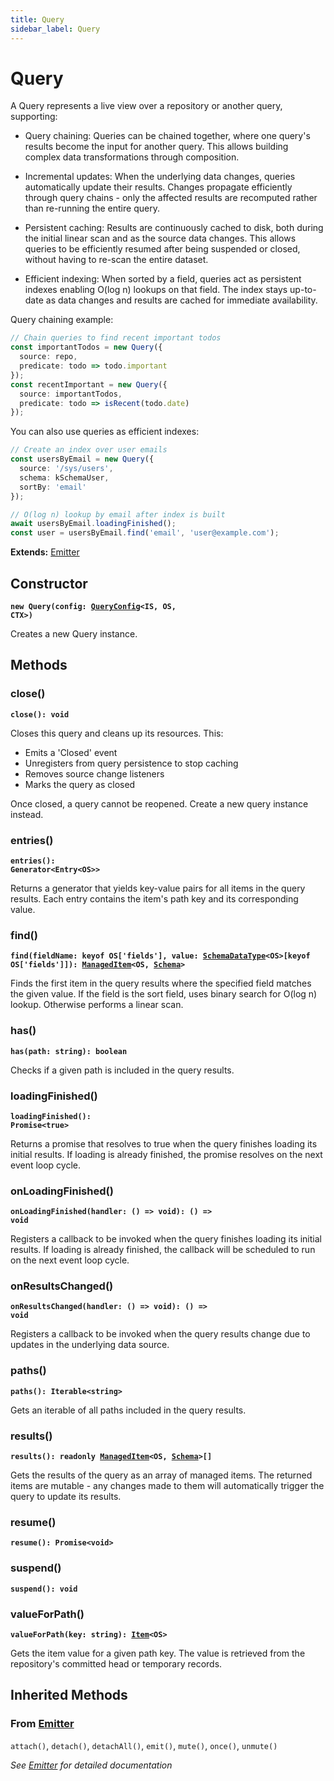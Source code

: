 ```yaml
---
title: Query
sidebar_label: Query
---
```


# Query

A Query represents a live view over a repository or another query,
supporting:

- Query chaining: Queries can be chained together, where one query's results
  become the input for another query. This allows building complex data
  transformations through composition.

- Incremental updates: When the underlying data changes, queries
  automatically update their results. Changes propagate efficiently through
  query chains - only the affected results are recomputed rather than
  re-running the entire query.

- Persistent caching: Results are continuously cached to disk, both during
  the initial linear scan and as the source data changes. This allows
  queries to be efficiently resumed after being suspended or closed,
  without having to re-scan the entire dataset.

- Efficient indexing: When sorted by a field, queries act as persistent indexes
  enabling O(log n) lookups on that field. The index stays up-to-date as data
  changes and results are cached for immediate availability.

Query chaining example:
```ts
// Chain queries to find recent important todos
const importantTodos = new Query({
  source: repo,
  predicate: todo => todo.important
});
const recentImportant = new Query({
  source: importantTodos,
  predicate: todo => isRecent(todo.date)
});
```

You can also use queries as efficient indexes:
```ts
// Create an index over user emails
const usersByEmail = new Query({
  source: '/sys/users',
  schema: kSchemaUser,
  sortBy: 'email'
});

// O(log n) lookup by email after index is built
await usersByEmail.loadingFinished();
const user = usersByEmail.find('email', 'user@example.com');
```

**Extends:** [Emitter](/docs/api/classes/emitter)

## Constructor

**<code>new Query(config: [QueryConfig](/docs/api/types/queryconfig)&lt;IS, OS, CTX&gt;)</code>**

Creates a new Query instance.

## Methods

### close()

**<code>close(): void</code>**

Closes this query and cleans up its resources. This:
- Emits a 'Closed' event
- Unregisters from query persistence to stop caching
- Removes source change listeners
- Marks the query as closed

Once closed, a query cannot be reopened. Create a new query instance
instead.

### entries()

**<code>entries(): Generator&lt;Entry&lt;OS&gt;&gt;</code>**

Returns a generator that yields key-value pairs for all items in the query
results. Each entry contains the item's path key and its corresponding
value.

### find()

**<code>find(fieldName: keyof OS['fields'], value: [SchemaDataType](/docs/api/types/schemadatatype)&lt;OS&gt;[keyof OS['fields']]): [ManagedItem](/docs/api/classes/manageditem)&lt;OS, [Schema](/docs/api/types/schema)&gt;</code>**

Finds the first item in the query results where the specified field matches
the given value. If the field is the sort field, uses binary search for
O(log n) lookup. Otherwise performs a linear scan.

### has()

**<code>has(path: string): boolean</code>**

Checks if a given path is included in the query results.

### loadingFinished()

**<code>loadingFinished(): Promise&lt;true&gt;</code>**

Returns a promise that resolves to true when the query finishes loading
its initial results. If loading is already finished, the promise resolves
on the next event loop cycle.

### onLoadingFinished()

**<code>onLoadingFinished(handler: () =&gt; void): () =&gt; void</code>**

Registers a callback to be invoked when the query finishes loading its
initial results. If loading is already finished, the callback will be
scheduled to run on the next event loop cycle.

### onResultsChanged()

**<code>onResultsChanged(handler: () =&gt; void): () =&gt; void</code>**

Registers a callback to be invoked when the query results change due to
updates in the underlying data source.

### paths()

**<code>paths(): Iterable&lt;string&gt;</code>**

Gets an iterable of all paths included in the query results.

### results()

**<code>results(): readonly [ManagedItem](/docs/api/classes/manageditem)&lt;OS, [Schema](/docs/api/types/schema)&gt;[]</code>**

Gets the results of the query as an array of managed items. The returned
items are mutable - any changes made to them will automatically trigger the
query to update its results.

### resume()

**<code>resume(): Promise&lt;void&gt;</code>**

### suspend()

**<code>suspend(): void</code>**

### valueForPath()

**<code>valueForPath(key: string): [Item](/docs/api/classes/item)&lt;OS&gt;</code>**

Gets the item value for a given path key. The value is retrieved from the
repository's committed head or temporary records.

## Inherited Methods

### From [Emitter](/docs/api/classes/emitter)

`attach()`, `detach()`, `detachAll()`, `emit()`, `mute()`, `once()`, `unmute()`

*See [Emitter](/docs/api/classes/emitter) for detailed documentation*

